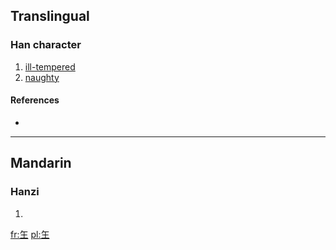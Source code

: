 ==Translingual==

===Han character===
{{Han char|rn=96|rad=玉|as=01|sn=5|four=|canj=人土 (OG), XX人土 (XXOG)}}

# [[ill-tempered]]
# [[naughty]]

====References====
* {{Han ref|kx=0727.041|hdz=21101.010|uh=738D|ud=29581}}

----

==Mandarin==

===Hanzi===
{{cmn-hanzi|pin=[[gǎ]] ([[ga3]])|wg=ka<sup>3</sup>}}

# {{defn|Mandarin|sort=玉01}}

[[fr:玍]]
[[pl:玍]]
